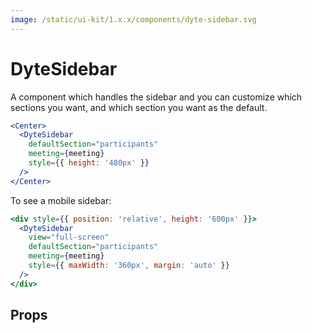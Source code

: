 ```yaml
---
image: /static/ui-kit/1.x.x/components/dyte-sidebar.svg
---
```


# DyteSidebar

A component which handles the sidebar and you can customize which sections you
want, and which section you want as the default.

```jsx
<Center>
  <DyteSidebar
    defaultSection="participants"
    meeting={meeting}
    style={{ height: '480px' }}
  />
</Center>
```

To see a mobile sidebar:

```jsx
<div style={{ position: 'relative', height: '600px' }}>
  <DyteSidebar
    view="full-screen"
    defaultSection="participants"
    meeting={meeting}
    style={{ maxWidth: '360px', margin: 'auto' }}
  />
</div>
```

## Props

<PropsTable of="dyte-sidebar" />
